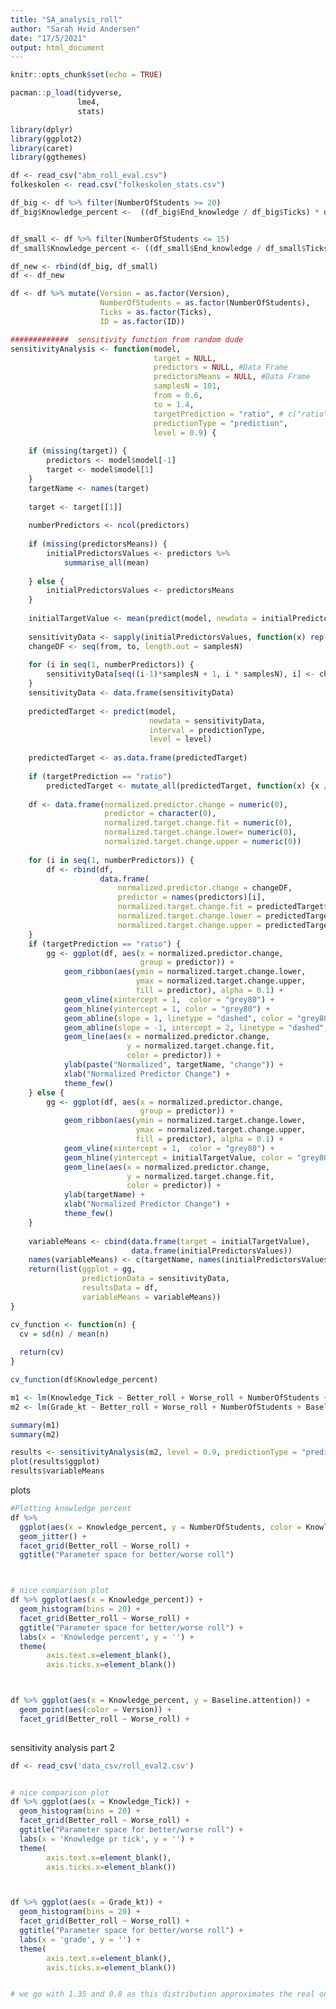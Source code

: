 ```yaml
---
title: "SA_analysis_roll"
author: "Sarah Hvid Andersen"
date: "17/5/2021"
output: html_document
---
```


```r
knitr::opts_chunk$set(echo = TRUE)

pacman::p_load(tidyverse,
               lme4,
               stats)

library(dplyr)
library(ggplot2)
library(caret)
library(ggthemes)
```


```r
df <- read_csv("abm_roll_eval.csv")
folkeskolen <- read.csv("folkeskolen_stats.csv")

df_big <- df %>% filter(NumberOfStudents >= 20)
df_big$Knowledge_percent <-  ((df_big$End_knowledge / df_big$Ticks) * df_big$End_knowledge) / max(df_big$End_knowledge)


df_small <- df %>% filter(NumberOfStudents <= 15)
df_small$Knowledge_percent <- ((df_small$End_knowledge / df_small$Ticks) * df_small$End_knowledge) / max(df_small$End_knowledge)

df_new <- rbind(df_big, df_small) 
df <- df_new

df <- df %>% mutate(Version = as.factor(Version),
                    NumberOfStudents = as.factor(NumberOfStudents),
                    Ticks = as.factor(Ticks),
                    ID = as.factor(ID))

```


```r
#############  sensitivity function from random dude
sensitivityAnalysis <- function(model,
                                target = NULL,
                                predictors = NULL, #Data Frame
                                predictorsMeans = NULL, #Data Frame
                                samplesN = 101,
                                from = 0.6,
                                to = 1.4,
                                targetPrediction = "ratio", # c("ratio", "absolute")
                                predictionType = "prediction",
                                level = 0.9) {
    
    if (missing(target)) {
        predictors <- model$model[-1]
        target <- model$model[1]
    }
    targetName <- names(target)
    
    target <- target[[1]]
    
    numberPredictors <- ncol(predictors)     
    
    if (missing(predictorsMeans)) {
        initialPredictorsValues <- predictors %>%
            summarise_all(mean)
        
    } else {
        initialPredictorsValues <- predictorsMeans    
    }
    
    initialTargetValue <- mean(predict(model, newdata = initialPredictorsValues))
    
    sensitivityData <- sapply(initialPredictorsValues, function(x) rep(x, samplesN * numberPredictors))
    changeDF <- seq(from, to, length.out = samplesN)
    
    for (i in seq(1, numberPredictors)) {
        sensitivityData[seq((i-1)*samplesN + 1, i * samplesN), i] <- changeDF * initialPredictorsValues[[i]]    
    }
    sensitivityData <- data.frame(sensitivityData)
    
    predictedTarget <- predict(model,
                               newdata = sensitivityData,
                               interval = predictionType,
                               level = level)
    
    predictedTarget <- as.data.frame(predictedTarget)
    
    if (targetPrediction == "ratio")
        predictedTarget <- mutate_all(predictedTarget, function(x) {x / initialTargetValue})
    
    df <- data.frame(normalized.predictor.change = numeric(0),
                     predictor = character(0),
                     normalized.target.change.fit = numeric(0),
                     normalized.target.change.lower= numeric(0),
                     normalized.target.change.upper = numeric(0)) 
    
    for (i in seq(1, numberPredictors)) {
        df <- rbind(df, 
                    data.frame(
                        normalized.predictor.change = changeDF,
                        predictor = names(predictors)[i],
                        normalized.target.change.fit = predictedTarget$fit[seq((i-1)*samplesN + 1, i * samplesN)],
                        normalized.target.change.lower = predictedTarget$lwr[seq((i-1)*samplesN + 1, i * samplesN)],
                        normalized.target.change.upper = predictedTarget$upr[seq((i-1)*samplesN + 1, i * samplesN)]))
    }
    if (targetPrediction == "ratio") {
        gg <- ggplot(df, aes(x = normalized.predictor.change, 
                             group = predictor)) +
            geom_ribbon(aes(ymin = normalized.target.change.lower,
                            ymax = normalized.target.change.upper,
                            fill = predictor), alpha = 0.1) + 
            geom_vline(xintercept = 1,  color = "grey80") + 
            geom_hline(yintercept = 1, color = "grey80") +
            geom_abline(slope = 1, linetype = "dashed", color = "grey80") + 
            geom_abline(slope = -1, intercept = 2, linetype = "dashed", color = "grey80") +
            geom_line(aes(x = normalized.predictor.change,
                          y = normalized.target.change.fit,
                          color = predictor)) +
            ylab(paste("Normalized", targetName, "change")) +
            xlab("Normalized Predictor Change") + 
            theme_few()
    } else {
        gg <- ggplot(df, aes(x = normalized.predictor.change, 
                             group = predictor)) +
            geom_ribbon(aes(ymin = normalized.target.change.lower,
                            ymax = normalized.target.change.upper,
                            fill = predictor), alpha = 0.1) + 
            geom_vline(xintercept = 1,  color = "grey80") + 
            geom_hline(yintercept = initialTargetValue, color = "grey80") +
            geom_line(aes(x = normalized.predictor.change,
                          y = normalized.target.change.fit,
                          color = predictor)) +
            ylab(targetName) + 
            xlab("Normalized Predictor Change") + 
            theme_few()        
    }
    
    variableMeans <- cbind(data.frame(target = initialTargetValue),
                           data.frame(initialPredictorsValues))
    names(variableMeans) <- c(targetName, names(initialPredictorsValues))
    return(list(ggplot = gg,
                predictionData = sensitivityData,
                resultsData = df,
                variableMeans = variableMeans))
}

```


```r

cv_function <- function(n) {
  cv = sd(n) / mean(n)
  
  return(cv)
}

cv_function(df$Knowledge_percent)

m1 <- lm(Knowledge_Tick ~ Better_roll + Worse_roll + NumberOfStudents + Baseline.attention , df)
m2 <- lm(Grade_kt ~ Better_roll + Worse_roll + NumberOfStudents + Baseline.attention , df)

summary(m1)
summary(m2)

results <- sensitivityAnalysis(m2, level = 0.9, predictionType = "prediction", targetPrediction = "raw")
plot(results$ggplot)
results$variableMeans
```



plots 

```r

#Plotting knowledge percent 
df %>% 
  ggplot(aes(x = Knowledge_percent, y = NumberOfStudents, color = Knowledge_percent)) + 
  geom_jitter() +
  facet_grid(Better_roll ~ Worse_roll) +
  ggtitle("Parameter space for better/worse roll")



# nice comparison plot
df %>% ggplot(aes(x = Knowledge_percent)) +
  geom_histogram(bins = 20) +
  facet_grid(Better_roll ~ Worse_roll) +
  ggtitle("Parameter space for better/worse roll") +
  labs(x = 'Knowledge percent', y = '') +
  theme(
        axis.text.x=element_blank(),
        axis.ticks.x=element_blank())



df %>% ggplot(aes(x = Knowledge_percent, y = Baseline.attention)) +
  geom_point(aes(color = Version)) +
  facet_grid(Better_roll ~ Worse_roll) +
  


```

sensitivity analysis part 2

```r
df <- read_csv('data_csv/roll_eval2.csv')


# nice comparison plot
df %>% ggplot(aes(x = Knowledge_Tick)) +
  geom_histogram(bins = 20) +
  facet_grid(Better_roll ~ Worse_roll) +
  ggtitle("Parameter space for better/worse roll") +
  labs(x = 'Knowledge pr tick', y = '') +
  theme(
        axis.text.x=element_blank(),
        axis.ticks.x=element_blank())



df %>% ggplot(aes(x = Grade_kt)) +
  geom_histogram(bins = 20) +
  facet_grid(Better_roll ~ Worse_roll) +
  ggtitle("Parameter space for better/worse roll") +
  labs(x = 'grade', y = '') +
  theme(
        axis.text.x=element_blank(),
        axis.ticks.x=element_blank())


# we go with 1.35 and 0.8 as this distribution approximates the real one the most. 

```

